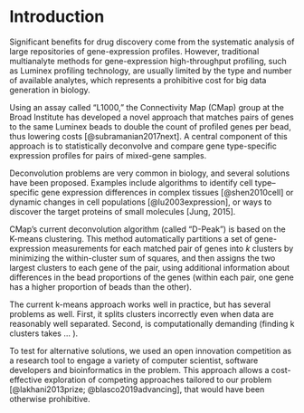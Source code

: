 Introduction
============
 
Significant benefits for drug discovery come from the systematic analysis of large repositories of gene-expression profiles. However, traditional multianalyte methods for gene-expression high-throughput profiling, such as Luminex profiling technology, are usually limited by the type and number of available analytes, which represents a prohibitive cost for big data generation in biology.

Using an assay called "L1000," the Connectivity Map (CMap) group at the Broad Institute has developed a novel approach that matches pairs of genes to the same Luminex beads to double the count of profiled genes per bead, thus lowering costs [@subramanian2017next]. A central component of this approach is to statistically deconvolve and compare gene type-specific expression profiles for pairs of mixed-gene samples. 

Deconvolution problems are very common in biology, and several solutions have been proposed. Examples include algorithms to identify cell type–specific gene expression differences in complex tissues [@shen2010cell] or dynamic changes in cell populations [@lu2003expression], or ways to discover the target proteins of small molecules [Jung, 2015].

CMap’s current deconvolution algorithm (called "D-Peak") is based on the K-means clustering. This method automatically partitions a set of gene-expression measurements for each matched pair of genes into $k$ clusters by minimizing the within-cluster sum of squares, and then assigns the two largest clusters to each gene of the pair, using additional information about differences in the bead proportions of the genes (within each pair, one gene has a higher proportion of beads than the other).

<!-- mean of the largest cluster to the gene in higher proportion and the mean value of the second largest cluster to the gene in lower proportion -->

The current k-means approach works well in practice, but has several problems as well. 
First, it splits clusters incorrectly even when data are reasonably well separated.
Second, is computationally demanding (finding k clusters takes ... ). 

To test for alternative solutions, we used an open innovation competition as a research tool to engage a variety of computer scientist, software developers and bioinformatics in the problem. This approach allows a cost-effective exploration of competing approaches tailored to our problem [@lakhani2013prize; @blasco2019advancing], that would have been otherwise prohibitive. 

<!-- Testing for alternative methods would have required substantial resources to experiment with these alternative approaches (more than what already done) and to adapt new to our data. Moreover, impossible an exhaustive search for all available approaches to try; and the combination of these different approaches.  -->


<!-- 
Shen-orr et al. (2010). Gene expression data from multiple cell-types. The problem is to quantify cell-type frequency "then deconvolve and compare cell type-specific average expression profiles for groups of mixed tissue samples." One approach is "deconvolution to be linear"
 -->

<!-- Broadly speaking, the problem is to estimate the density $f$ of a random variable $X$ based on $n$ observations from $Y = X + \epsilon$, where $\epsilon$ is a measurement error based on a possibly unknown distribution.  (Fan, 1991) -->

<!-- The solution adopted by CMap was a KNN [explain]. This is a standard technique implemented in xxx that gives a good level of accuracy [xxx] and reasonably fast computation time (xxx with the current Matlab implementation). -->
